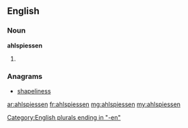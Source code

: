 ==English==

===Noun===
'''ahlspiessen'''

# {{plural of|ahlspiess}}

===Anagrams===
* [[shapeliness#English|shapeliness]]

[[Category:English plurals ending in "-en"]]

[[ar:ahlspiessen]]
[[fr:ahlspiessen]]
[[mg:ahlspiessen]]
[[my:ahlspiessen]]
